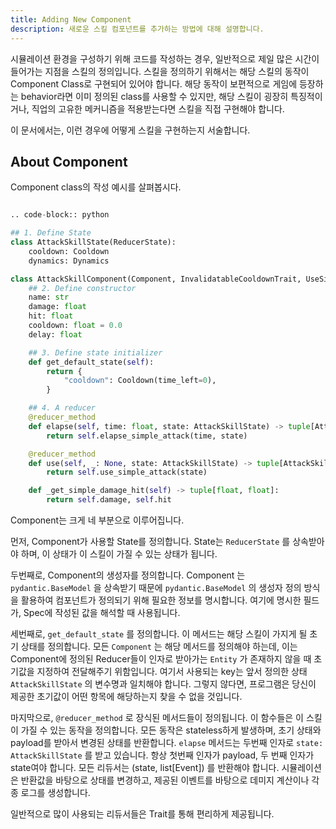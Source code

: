 ```yaml
---
title: Adding New Component
description: 새로운 스킬 컴포넌트를 추가하는 방법에 대해 설명합니다.
---
```


시뮬레이션 환경을 구성하기 위해 코드를 작성하는 경우, 일반적으로 제일 많은 시간이 들어가는 지점을 스킬의 정의입니다.
스킬을 정의하기 위해서는 해당 스킬의 동작이 Component Class로 구현되어 있어야 합니다. 
해당 동작이 보편적으로 게임에 등장하는 behavior라면 이미 정의된 class를 사용할 수 있지만, 해당 스킬이 굉장히 특징적이거나, 직업의 고유한 메커니즘을 적용받는다면 스킬을 직접 구현해야 합니다.

이 문서에서는, 이런 경우에 어떻게 스킬을 구현하는지 서술합니다.

## About Component

Component class의 작성 예시를 살펴봅시다.

```python

.. code-block:: python

## 1. Define State
class AttackSkillState(ReducerState):
    cooldown: Cooldown
    dynamics: Dynamics

class AttackSkillComponent(Component, InvalidatableCooldownTrait, UseSimpleAttackTrait):
    ## 2. Define constructor
    name: str
    damage: float
    hit: float
    cooldown: float = 0.0
    delay: float

    ## 3. Define state initializer
    def get_default_state(self):
        return {
            "cooldown": Cooldown(time_left=0),
        }

    ## 4. A reducer
    @reducer_method
    def elapse(self, time: float, state: AttackSkillState) -> tuple[AttackSkillComponent, list[Event]]:
        return self.elapse_simple_attack(time, state)

    @reducer_method
    def use(self, _: None, state: AttackSkillState) -> tuple[AttackSkillComponent, list[Event]]:
        return self.use_simple_attack(state)

    def _get_simple_damage_hit(self) -> tuple[float, float]:
        return self.damage, self.hit
```


Component는 크게 네 부분으로 이루어집니다.

먼저, Component가 사용할 State를 정의합니다. 
State는 ``ReducerState`` 를 상속받아야 하며, 이 상태가 이 스킬이 가질 수 있는 상태가 됩니다.

두번째로, Component의 생성자를 정의합니다. Component 는 ``pydantic.BaseModel`` 을 상속받기 때문에 ``pydantic.BaseModel`` 의 생성자 정의 방식을 활용하여 컴포넌트가 정의되기 위해 필요한 정보를 명시합니다.
여기에 명시한 필드가, Spec에 작성된 값을 해석할 때 사용됩니다.

세번째로, ``get_default_state`` 를 정의합니다. 이 메서드는 해당 스킬이 가지게 될 초기 상태를 정의합니다.
모든 ``Component`` 는 해당 메서드를 정의해야 하는데, 이는 Component에 정의된 Reducer들이 인자로 받아가는 ``Entity`` 가 존재하지 않을 때 초기값을 지정하여 전달해주기 위함입니다. 
여기서 사용되는 key는 앞서 정의한 상태 ``AttackSkillState`` 의 변수명과 일치해야 합니다. 
그렇지 않다면, 프로그램은 당신이 제공한 초기값이 어떤 항목에 해당하는지 찾을 수 없을 것입니다.

마지막으로, ``@reducer_method`` 로 장식된 메서드들이 정의됩니다. 
이 함수들은 이 스킬이 가질 수 있는 동작을 정의합니다. 모든 동작은 stateless하게 발생하며, 초기 상태와 payload를 받아서 변경된 상태를 반환합니다.
``elapse`` 메서드는 두번째 인자로 ``state: AttackSkillState`` 를 받고 있습니다. 항상 첫번째 인자가 payload, 두 번째 인자가 state여야 합니다.
모든 리듀서는 (state, list[Event]) 를 반환해야 합니다. 시뮬레이션은 반환값을 바탕으로 상태를 변경하고, 제공된 이벤트를 바탕으로 데미지 계산이나 각종 로그를 생성합니다.

일반적으로 많이 사용되는 리듀서들은 Trait를 통해 편리하게 제공됩니다.

